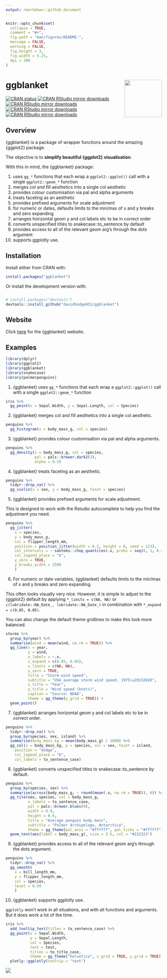 ```yaml
---
output: rmarkdown::github_document
---
```


<!-- README.md is generated from README.Rmd. Please edit that file -->

```r
knitr::opts_chunk$set(
  collapse = TRUE,
  comment = "#>",
  fig.path = "man/figures/README-",
  message = FALSE,
  warning = FALSE,
  fig.height = 3, 
  fig.width = 5.25,
  dpi = 300 
)
```

# ggblanket <img src="man/figures/logo.png" align="right" width="120" />

<!-- badges: start -->
  [![CRAN status](https://www.r-pkg.org/badges/version/ggblanket)](https://CRAN.R-project.org/package=ggblanket)
[![CRAN RStudio mirror downloads](https://cranlogs.r-pkg.org/badges/grand-total/ggblanket?color=lightgrey)](https://r-pkg.org/pkg/ggblanket)
[![CRAN RStudio mirror downloads](https://cranlogs.r-pkg.org/badges/last-month/ggblanket?color=lightgrey)](https://r-pkg.org/pkg/ggblanket)
[![CRAN RStudio mirror downloads](https://cranlogs.r-pkg.org/badges/last-week/ggblanket?color=lightgrey)](https://r-pkg.org/pkg/ggblanket)
[![CRAN RStudio mirror downloads](https://cranlogs.r-pkg.org/badges/last-day/ggblanket?color=lightgrey)](https://r-pkg.org/pkg/ggblanket)
<!-- badges: end -->

## Overview

{ggblanket} is a package of wrapper functions around the amazing {ggplot2} package. 

The objective is to **simplify beautiful {ggplot2} visualisation**. 

With this in mind, the {ggblanket} package:

1. uses `gg_*` functions that each wrap a `ggplot2::ggplot()` call with a single `ggplot2::geom_*` function
2. merges col and fill aesthetics into a single col aesthetic
3. provides colour customisation via pal and alpha arguments
4. treats faceting as an aesthetic
5. provides prefixed arguments for scale adjustment 
6. for numeric or dates, defaults limits to the min/max of x and y breaks and zero expanding
7. arranges horizontal geom y and col labels etc to be in correct order 
8. converts unspecified titles to snakecase::to_sentence by default
9. provides access to all of the relevant geom arg's through the dots argument
10. supports ggplotly use.

## Installation

Install either from CRAN with:

``` r
install.packages("ggblanket")
```

Or install the development version with:

``` r

# install.packages("devtools")
devtools::install_github("davidhodge931/ggblanket")
```

## Website

Click [here](https://davidhodge931.github.io/ggblanket/) for the {ggblanket} website.

## Examples

```r
library(dplyr)
library(ggplot2)
library(ggblanket)
library(snakecase)
library(palmerpenguins)
```

1. {ggblanket} uses `gg_*` functions that each wrap a `ggplot2::ggplot()` call with a single `ggplot2::geom_*` function

```r
iris %>%
  gg_point(x = Sepal.Width, y = Sepal.Length, col = Species)
```

2. {ggblanket} merges col and fill aesthetics into a single col aesthetic.

```r
penguins %>% 
  gg_histogram(x = body_mass_g, col = species) 
```

3. {ggblanket} provides colour customisation via pal and alpha arguments.

```r
penguins %>% 
  gg_density(x = body_mass_g, col = species, 
             pal = pals::brewer.dark2(3), 
             alpha = 0.5)
```

4. {ggblanket} treats faceting as an aesthetic.

```r
penguins %>% 
  tidyr::drop_na() %>% 
  gg_violin(x = sex, y = body_mass_g, facet = species)
```

5. {ggblanket} provides prefixed arguments for scale adjustment.

This is designed to work with the Rstudio autocomplete to help you find the adjustment you need.

```r
penguins %>%
  gg_jitter(
    x = species,
    y = body_mass_g,
    col = flipper_length_mm,
    position = position_jitter(width = 0.2, height = 0, seed = 123), 
    col_intervals = ~ santoku::chop_quantiles(.x, probs = seq(0, 1, 0.25)),
    col_legend_place = "b",
    y_zero = TRUE,
    y_breaks_width = 1500
    )
```

6. For numeric or date variables, {ggblanket} defaults limits to the min/max of x and y breaks and zero expanding.

This often looks visually very nice. However, it is simple to adjust to the {ggplot2} default by applying `*_limits = c(NA, NA)` or `c(lubridate::NA_Date_, lubridate::NA_Date_)` in combination with `*_expand = c(0.05, 0.05)`.

You can also change the default theme gridlines to make this look more balanced.

```r
storms %>% 
  group_by(year) %>% 
  summarise(wind = mean(wind, na.rm = TRUE)) %>%
  gg_line(x = year, 
          y = wind, 
          x_labels = ~.x,
          x_expand = c(0.05, 0.05),
          x_limits = c(NA, NA),
          y_zero = TRUE,
          title = "Storm wind speed",
          subtitle = "USA average storm wind speed, 1975\u20132020", 
          x_title = "Year",
          y_title = "Wind speed (knots)", 
          caption = "Source: NOAA",
          theme = gg_theme(y_grid = TRUE)) +
  geom_point()
```

7. {ggblanket} arranges horizontal geom y and col labels etc to be in correct order.

```r
penguins %>%
  tidyr::drop_na() %>% 
  group_by(species, sex, island) %>%
  summarise(body_mass_kg = mean(body_mass_g) / 1000) %>%
  gg_col(x = body_mass_kg, y = species, col = sex, facet = island,
    position = "dodge", 
    col_legend_place = "b", 
    col_labels = to_sentence_case)
```

8. {ggblanket} converts unspecified titles to snakecase::to_sentence by default.

```r
penguins %>%
  group_by(species, sex) %>%
  summarise(across(body_mass_g, ~ round(mean(.x, na.rm = TRUE)), 0)) %>% 
  gg_tile(sex, species, col = body_mass_g, 
          x_labels = to_sentence_case,
          pal = pals::brewer.blues(9),
          width = 0.9, 
          height = 0.9, 
          title = "Average penguin body mass",
          subtitle = "Palmer Archipelago, Antarctica",
          theme = gg_theme(pal_axis = "#ffffff", pal_ticks = "#ffffff")) +
  geom_text(aes(label = body_mass_g), size = 3.5, col = "#232323") 
```

9. {ggblanket} provides access to all of the relevant geom arg's through the dots argument.

```r
penguins %>%
  tidyr::drop_na() %>% 
  gg_smooth(
    x = bill_length_mm,
    y = flipper_length_mm,
    col = species,
    level = 0.99
    ) 
```

10. {ggblanket} supports ggplotly use.

`ggplotly` won't work in all situations, and with all functions and arguments. But it does work a lot of the time. 

```r
iris %>% 
  add_tooltip_text(titles = to_sentence_case) %>% 
  gg_point(x = Sepal.Width, 
           y = Sepal.Length, 
           col = Species, 
           text = text, 
           titles = to_title_case,
           theme = gg_theme("helvetica", x_grid = TRUE, y_grid = TRUE)) %>% 
  plotly::ggplotly(tooltip = "text")
```

![](man/figures/ggplotly_screenshot.png)

